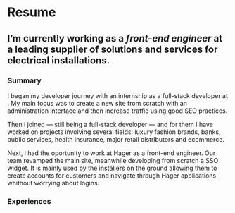 
# Resume

## I’m currently working as a *front-end engineer* at <ExternalLink link="https://hager.com" text="Hager" size="18" /> a leading supplier of solutions and services for electrical installations.

### Summary
I began my developer journey with an internship as a full-stack developer at <ExternalLink link="classicatscattery.com" text="Classicat's"/>. My main focus was to create a new site from scratch with an administration interface and then increase traffic using good SEO practices.

Then i joined <ExternalLink link="https://subskill.com/" text="Subskill"/> — still being a full-stack developer — and for them I have worked on projects involving several fields: luxury fashion brands, banks, public services, health insurance, major retail distributors and ecommerce.

Next, i had the oportunity to work at Hager as a front-end engineer. Our team revamped the main site, meanwhile developing from scratch a SSO widget. It is mainly used by the installers on the ground allowing them to create accounts for customers and navigate through Hager applications whithout worrying about logins.

### Experiences

<ResumeExperiences />

